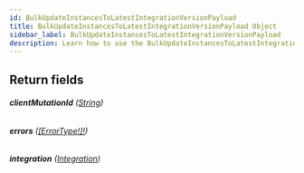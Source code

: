 ```yaml
---
id: BulkUpdateInstancesToLatestIntegrationVersionPayload
title: BulkUpdateInstancesToLatestIntegrationVersionPayload Object
sidebar_label: BulkUpdateInstancesToLatestIntegrationVersionPayload
description: Learn how to use the BulkUpdateInstancesToLatestIntegrationVersionPayload Object for Builder's API.
---
```


## Return fields

###### <b>clientMutationId</b> ([String](/self-managed/composer/builder/api/schema/scalar/String.mdx))

###### <b>errors</b> ([[ErrorType!]!](/self-managed/composer/builder/api/schema/object/ErrorType.mdx))

###### <b>integration</b> ([Integration](/self-managed/composer/builder/api/schema/object/Integration.mdx))
